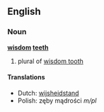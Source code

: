 ==English==

===Noun===
'''[[wisdom]] [[teeth]]'''

# plural of [[wisdom tooth]]

====Translations====
*Dutch: [[wijsheidstand]] {{m}}
*Polish: zęby mądrości ''m/pl''